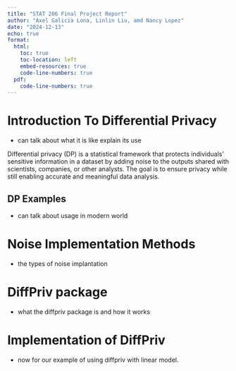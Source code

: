 ```yaml
---
title: "STAT 206 Final Project Report"
author: "Axel Galicia Lona, Linlin Liu, amd Nancy Lopez"
date: "2024-12-13"
echo: true
format:
  html:
    toc: true
    toc-location: left
    embed-resources: true
    code-line-numbers: true
  pdf:
    code-line-numbers: true
---
```


# Introduction To Differential Privacy

-   can talk about what it is like explain its use

Differential privacy (DP) is a statistical framework that protects individuals' sensitive information in a dataset by adding noise to the outputs shared with scientists, companies, or other analysts. The goal is to ensure privacy while still enabling accurate and meaningful data analysis.  

## DP Examples

-   can talk about usage in modern world

# Noise Implementation Methods

-   the types of noise implantation

# DiffPriv package

-   what the diffpriv package is and how it works

# Implementation of DiffPriv

-   now for our example of using diffpriv with linear model.

